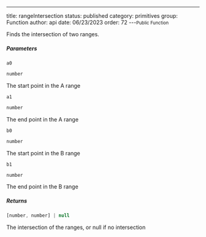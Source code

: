 ---
title: rangeIntersection
status: published
category: primitives
group: Function
author: api
date: 06/23/2023
order: 72
---<Small>Public Function</Small>

Finds the intersection of two ranges.


##### Parameters


<ParametersTable>

<ParametersTableRow>
<ParametersTableName>

`a0`

</ParametersTableName>
<ParametersTableDescription>

```ts
number
```

The start point in the A range




</ParametersTableDescription>
</ParametersTableRow>
<ParametersTableRow>
<ParametersTableName>

`a1`

</ParametersTableName>
<ParametersTableDescription>

```ts
number
```

The end point in the A range




</ParametersTableDescription>
</ParametersTableRow>
<ParametersTableRow>
<ParametersTableName>

`b0`

</ParametersTableName>
<ParametersTableDescription>

```ts
number
```

The start point in the B range




</ParametersTableDescription>
</ParametersTableRow>
<ParametersTableRow>
<ParametersTableName>

`b1`

</ParametersTableName>
<ParametersTableDescription>

```ts
number
```

The end point in the B range




</ParametersTableDescription>
</ParametersTableRow>
</ParametersTable>

##### Returns


```ts
[number, number] | null
```

 The intersection of the ranges, or null if no intersection


